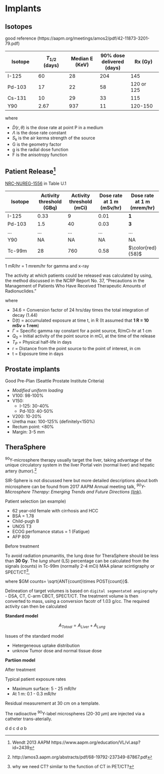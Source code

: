 # Implants {#implants}

## Isotopes

good reference (https://aapm.org/meetings/amos2/pdf/42-11873-3201-79.pdf)

Isotope | $T_{1/2}$ (days)| Median E (KeV)| 90% dose delivered (days) | Rx (Gy)
---------- |---------- |---------- |---------- |---------- 
I-125| 60 | 28 | 204 | 145
Pd-103| 17 | 22 |58|120 or 125
Cs-131| 10 | 29 | 33 | 115
Y90 | 2.67 | 937 | 11 | 120-150

\begin{equation}
  \dot D(r, \theta) = \Lambda S_k \frac{G(r,\theta)}{G(1,\pi/2)} g(r) F(r,\theta)
\end{equation}
where

* $\dot D(r,\theta)$ is the dose rate at point P in a medium
* $\Lambda$ is the dose rate constant
* $S_k$ is the air kerma strength of the source
* G is the geometry factor
* g is the radial dose function
* F is the anisotropy function

## Patient Release^[Wendt 2013 AAPM https://www.aapm.org/education/VL/vl.asp?id=2439]

[NRC-NUREG-1556](https://www.nrc.gov/reading-rm/doc-collections/nuregs/staff/sr1556/) in Table U.1

Isotope | Activity threshold (GBq) | Activity threshold (mCi) | Dose rate at 1 m (mSv/hr) | Dose rate at 1 m (mrem/hr)
---------- |---------- |---------- |---------- |---------- 
I-125| 0.33 | 9 | 0.01 | **1**
Pd-103| 1.5 | 40 | 0.03 | **3**
...|...|...|...|...
Y90 | NA | NA | NA | NA
Tc-99m | 28 | 760 | 0.58 | $\color{red} {58}$
1 mR/hr = 1 mrem/hr for gamma and x-ray

The activity at which patients could be released was calculated by using, the method discussed in the NCRP Report No. 37, "Precautions in the Management of Patients Who Have Received Therapeutic Amounts of Radionuclides."

\begin{equation}
  D(t)=34.6\times \frac {\Gamma Q_0 T_P \left(1-e^{-0.693/T_P}\right)}   {r^2},
\end{equation}

where

* 34.6 = Conversion factor of 24 hrs/day times the total integration of decay (1.44) 
* D(t) = accumulated exposure at time t, in R (It assumed that **1 R = 10 mSv = 1 rem**)
* $\Gamma$ = Specific gamma ray constant for a point source, R/mCi-hr at 1 cm 
* $Q_0$ = Initial activity of the point source in mCi, at the time of the release
* $T_P$ = Physical half-life in days 
* r = Distance from the point source to the point of interest, in cm
* t = Exposure time in days

## Prostate implants

Good Pre-Plan (Seattle Prostate Institute Criteria)

* _Modified uniform loading_ 
* V100: 98-100%
* V150: 
    + I-125: 30-40%
    + Pd-103: 40-50%
* V200: 10-20%
* Uretha max: 100-125% (definitely<150%)
* Rectum point: <80%
* Margin: 3-5 mm


## TheraSphere {#y90} 

^90^Y-microsphere therapy usually target the liver, taking advantage of the unique circulatory system in the liver Portal vein (normal liver) and hepatic artery (tumor).[^y90ref1]

SIR-Sphere is not discussed here but more detailed descriptions about both microsphere can be found from 2017 AAPM Annual meeting talk, _^90^Y-Microsphere Therapy: Emerging Trends and Future Directions_ [(link)](https://www.aapm.org/education/vl/vl.asp?id=12296).

Patient selection (an example)

* 62 year-old female with cirrhosis and HCC
* BSA = 1.78
* Child-pugh B
* UNOS T3
* ECOG perfomance status = 1 (Fatigue)
* AFP 809

Before treatment

To avoid radiation pnumanitis, the lung dose for TheraSphere should be less than **30 Gy**. The _lung shunt_ (LS) percentage can be calculated from the signals (counts) in Tc-99m (normally 2-4 mCi) MAA planar scintigraphy or SPECT/CT^[why we need CT? similar to the function of CT in PET/CT?], 

\begin{equation}
  lung\ shunt\ (\%) = \frac{Lung\ Counts}{Lung\ Counts+Liver\ Counts}\times 100
  (\#eq:ls)
\end{equation}
where $GM counts= \sqrt{ANT{count}\times POST{count}}$.  

Delineation of target volumes is based on `digital segmentated angiography` - DSA, CT, C-arm CBCT, SPECT/CT. The treatment volume is then converted to mass, using a conversion facotr of 1.03 g/cc. The required activity can then be calculated 

**Standard model**

$$ A_{Totoal} = A_{Liver} + A_{Lung}$$
\begin{equation}
  D_{Lung} = \frac {50 (\text{J}/\text{GBq})\times A_{Lung}\times LSF} {M_{Lung}}. 
  (\#eq:y90-lung)
\end{equation}

\begin{equation}
  D_{Liver} = \frac {50 (\text{J}/\text{GBq})\times A_{Lung}\times (1-LSF)} {M_{Liver}}. 
  (\#eq:y90-liver)
\end{equation}

Issues of the standard model

* Hetergeneous uptake distribution
* unknow Tumor dose and normal tissue dose

**Partiion model**


After treatment

Typical patient exposure rates

* Maximum surface: 5 - 25 mR/hr
* At 1 m: 0.1 - 0.3 mR/hr

Residual measurement at 30 cm on a template.

The radioactive ^90^Y-label microspheres (20-30 $\mu m$) are injected via a catheter trans-aterially. 

d d c d _a_ b

[^y90ref1]:
http://amos3.aapm.org/abstracts/pdf/68-19792-237349-87867.pdf


